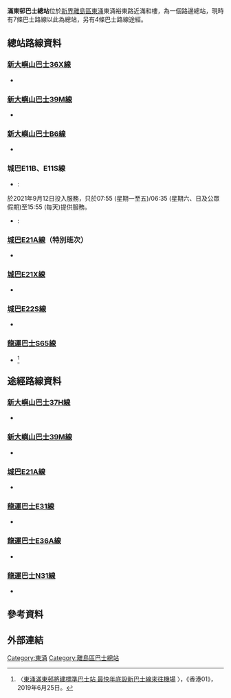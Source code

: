 {{Infobox HK Bus terminus
| image=TungChungMunTungEstateBT.jpg
| name= 滿東邨巴士總站
| engname= Mun Tung Estate Bus Terminus
| district= [[離島區|離島區]]
| area= 東涌
| street= 裕東路近滿和樓
| coordinates= 
| opendate= 2018年10月24日
| terminate= [[新大嶼山巴士|新大嶼山巴士]]<br>[[新大嶼山巴士36X線|36X]]、[[新大嶼山巴士39M線|39M]]、[[新大嶼山巴士B6線|B6]]<br>[[城巴|城巴]]<br>[[城巴E11線|E11B、E11S]]、[[城巴E21A線|E21A]]、[[城巴E21X線|E21X]]、[[城巴E22S線|E22S]]<br>[[龍運巴士|龍運巴士]]<br>[[龍運巴士S65線|S65]]
|via= [[新大嶼山巴士|新大嶼山巴士]]<br>[[新大嶼山巴士37H線|37H]]<br>[[城巴|城巴]]<br>[[城巴E21A線|E21A]]<br>[[龍運巴士|龍運巴士]]<br>[[龍運巴士E31線|E31]]、[[龍運巴士E36A線|E36A]]、[[龍運巴士N31線|N31]]
| nearbystreets= [[裕東路|裕東路]]
| nearbysights= [[滿東邨|滿東邨]]、[[滿樂坊|滿樂坊]]
| notes=
| alternative= 
| bgcolor=green
| fontcolor=white
}}
'''滿東邨巴士總站'''位於[[新界|新界]][[離島區|離島區]][[東涌_(香港)|東涌]]東涌裕東路近滿和樓，為一個路邊總站，現時有7條巴士路線以此為總站，另有4條巴士路線途經。
==總站路線資料==
===[[新大嶼山巴士36X線|新大嶼山巴士36X線]]===
*{{HK Bus Route Lantau|36X|inline}}
===[[新大嶼山巴士39M線|新大嶼山巴士39M線]]===
*{{HK Bus Route Lantau|39M|inline}}
===[[新大嶼山巴士B6線|新大嶼山巴士B6線]]===
*{{HK Bus Route Lantau|B6|inline}}
===城巴E11B、E11S線===
*{{CTB|E11B}}:{{HK Bus Route Lantau|E11B|inline}}
於2021年9月12日投入服務，只於07:55 (星期一至五)/06:35 (星期六、日及公眾假期)至15:55 (每天)提供服務。
*{{CTB|E11S}}:{{HK Bus Route Lantau|E11S|inline}}

===[[城巴E21A線|城巴E21A線]]（特別班次）===
*{{HK Bus Route Lantau|E21A|special}}

===[[城巴E21X線|城巴E21X線]]===
*{{HK Bus Route Lantau|E21X|inline}}

===[[城巴E22S線|城巴E22S線]]===
*{{HK Bus Route Lantau|E22S|inline}}
===[[龍運巴士S65線|龍運巴士S65線]]===
*{{HK Bus Route Lantau|S65|inline}}<ref>〈[https://www.hk01.com/18%E5%8D%80%E6%96%B0%E8%81%9E/344683/%E6%9D%B1%E6%B6%8C%E6%BB%BF%E6%9D%B1%E9%82%A8%E5%B0%87%E5%BB%BA%E6%A8%99%E6%BA%96%E5%B7%B4%E5%A3%AB%E7%AB%99-%E6%9C%80%E5%BF%AB%E5%B9%B4%E5%BA%95%E8%A8%AD%E6%96%B0%E5%B7%B4%E5%A3%AB%E7%B7%9A%E4%BE%86%E5%BE%80%E6%A9%9F%E5%A0%B4 東涌滿東邨將建標準巴士站 最快年底設新巴士線來往機場] {{Wayback|url=https://www.hk01.com/18%E5%8D%80%E6%96%B0%E8%81%9E/344683/%E6%9D%B1%E6%B6%8C%E6%BB%BF%E6%9D%B1%E9%82%A8%E5%B0%87%E5%BB%BA%E6%A8%99%E6%BA%96%E5%B7%B4%E5%A3%AB%E7%AB%99-%E6%9C%80%E5%BF%AB%E5%B9%B4%E5%BA%95%E8%A8%AD%E6%96%B0%E5%B7%B4%E5%A3%AB%E7%B7%9A%E4%BE%86%E5%BE%80%E6%A9%9F%E5%A0%B4 |date=20200625031757 }}〉，《香港01》，2019年6月25日。</ref>

==途經路線資料==
===[[新大嶼山巴士37H線|新大嶼山巴士37H線]]===
*{{HK Bus Route Lantau|37H|inline}}
===[[新大嶼山巴士39M線|新大嶼山巴士39M線]]===
*{{HK Bus Route Lantau|39M|inline}}
===[[城巴E21A線|城巴E21A線]]===
*{{HK Bus Route Lantau|E21A|inline}}
===[[龍運巴士E31線|龍運巴士E31線]]===
*{{HK Bus Route Lantau|E31|inline}}
===[[龍運巴士E36A線|龍運巴士E36A線]]===
*{{HK Bus Route Lantau|E36A|inline}}
===[[龍運巴士N31線|龍運巴士N31線]]===
*{{HK Bus Route Lantau|N31|inline}}

==參考資料==
{{reflist}}

==外部連結==
{{commonscat|Mun Tung Bus Terminus}}
{{香港離島區巴士總站列表}}
[[Category:東涌|Category:東涌]]
[[Category:離島區巴士總站|Category:離島區巴士總站]]